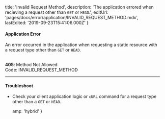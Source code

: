 
  title: 'Invalid Request Method',
  description:
    'The application errored when recieving a request other than `GET` or `HEAD`.',
  editUrl: 'pages/docs/error/application/INVALID_REQUEST_METHOD.mdx',
  lastEdited: '2019-09-23T15:41:06.000Z'
}

#### Application Error

An error occurred in the application when requesting a static resource with a request type other than `GET` or `HEAD`.

<br />

<Note label={false}>
  <b>405</b>: Method Not Allowed
  <br />
  Code: <InlineCode>INVALID_REQUEST_METHOD</InlineCode>
</Note>

---

#### Troubleshoot

- Check your client application logic or `cURL` command for a request type other than a `GET` or `HEAD`.


  amp: 'hybrid'
}
